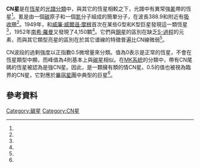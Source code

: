 '''CN星'''是在[[恆星|恆星]]的[[恆星光譜|光譜分類]]中，與其它的恆星相較之下，光譜中有異常強[[氰|氰]]帶的恆星<ref name=Keenan1994/>。氰是由一個[[碳|碳]]原子和一個[[氮|氮]]分子組成的簡單分子，在波長388.9和{{val|421.6|ul=奈米}}附近有[[吸收帶|吸收帶]]<ref name=Schmitt1970/>。1949年，{{link-en|Jason John Nassau}}和[[威廉·威爾遜·摩根|威廉·威爾遜·摩根]]首次在某些G型和K型巨星發現這一類恆星<ref name=Keenan1987a/>，1952年[[南希·羅曼|南希·羅曼]]又發現了4,150顆<ref name=Roman1952/>。它們與[[鋇星|鋇星]]的區別在缺乏[[S-過程|S-過程]]的元素，而與其它類型亮星的區別在於其它谱線的特徵普遍比CN線微弱<ref name=Keenan1987a/>。

CN波段的過剩強度以正指數0.5微增量來分類。值為0表示是正常的恆星，不會在恆星類型中顯，而峰值為4則基本上與[[碳星|碳星]]相似。在[[恆星光譜|MK系統]]的分類中，帶有CN尾碼的恆星被認為是強CN星。因此，{{link-en|房宿增三|天秤座42}}是一顆擁有{{nowrap|K3-III CN2}}類的情CN星。0.5的值也被視為臨界的CN星，它對應於[[畢宿星團|畢宿星團]]中典型的巨星<ref name=Keenan1987b/>。

== 參考資料 ==
{{reflist|refs=

<ref name=Keenan1987a>{{cite journal
 | title=Spectral types and their uses
 | last=Keenan | first=Philip C.
 | journal=Publications of the Astronomical Society of the Pacific
 | volume=99 | page=713–723 | date=August 1987
 | doi=10.1086/132036 | bibcode=1987PASP...99..713K }}</ref>

<ref name=Keenan1987b>{{cite journal
 | title=Recognition and classification of strong-CN giants
 | display-authors=1 | last1=Keenan | first1=Philip C.
 | last2=Yorka | first2=Sandra B. | last3=Wilson | first3=Olin C.
 | journal=Publications of the Astronomical Society of the Pacific
 | volume=99 | pages=629–636 | date=July 1987
 | doi=10.1086/132025 | bibcode=1987PASP...99..629K | doi-access=free }}</ref>

<ref name=Schmitt1970>{{cite journal
 | title=Stars with Strong Cyanogen Absorption
 | last1=Schmitt | first1=John L.
 | journal=Astrophysical Journal
 | volume=163 | page=75 | date=3 June 1970
 | bibcode=1971ApJ...163...75S | doi=10.1086/150747 }}</ref>

<ref name=Roman1952>{{cite journal
 | title=The Spectra of the Bright Stars of Types F5-K5
 | last1=Roman|first1=Nancy G.
 | journal=Astrophysical Journal
 | date=1 March 1952 | volume=116 | page=122
 | bibcode=1952ApJ...116..122R | doi=10.1086/145598 }}</ref>

<ref name=Keenan1994>{{cite journal
 | title=SMR stars, strong-CN stars, and R stars
 | last1=Keenan | first1=P. C. | last2=Heck | first2=A.
 | journal=Revista Mexicana de Astronomía y Astrofísica
 | volume=29 | pages=103–110 | date=July 1994
 | bibcode=1994RMxAA..29..103K }}</ref>

}}

{{恆星}}
[[Category:碳星|Category:碳星]]
[[Category:CN星|Category:CN星]]